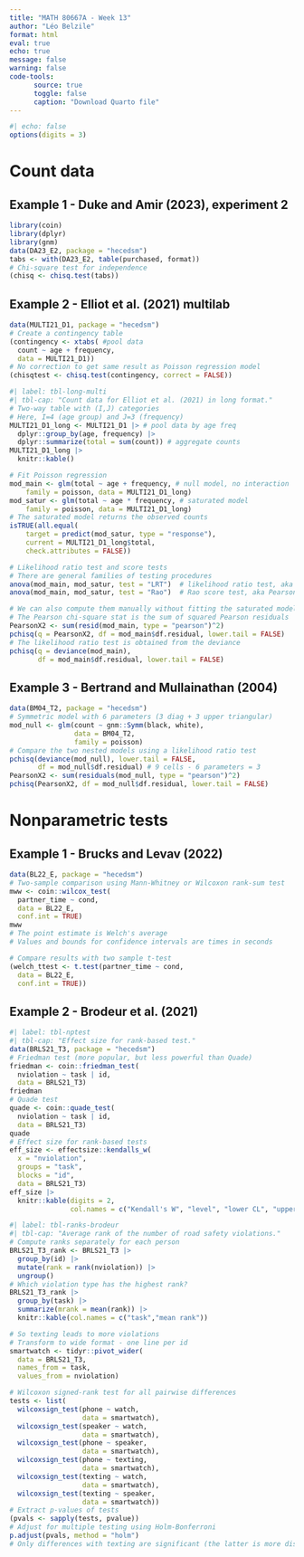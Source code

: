 ```yaml
---
title: "MATH 80667A - Week 13"
author: "Léo Belzile"
format: html
eval: true
echo: true
message: false
warning: false
code-tools:
      source: true
      toggle: false
      caption: "Download Quarto file"
---
```



```r
#| echo: false
options(digits = 3)
```

# Count data

## Example 1 - Duke and Amir (2023), experiment 2

```r
library(coin)
library(dplyr)
library(gnm)
data(DA23_E2, package = "hecedsm")
tabs <- with(DA23_E2, table(purchased, format))
# Chi-square test for independence
(chisq <- chisq.test(tabs))
```

## Example 2 - Elliot et al. (2021) multilab

```r
data(MULTI21_D1, package = "hecedsm")
# Create a contingency table
(contingency <- xtabs( #pool data
  count ~ age + frequency,
  data = MULTI21_D1))
# No correction to get same result as Poisson regression model
(chisqtest <- chisq.test(contingency, correct = FALSE))
```

```r
#| label: tbl-long-multi
#| tbl-cap: "Count data for Elliot et al. (2021) in long format."
# Two-way table with (I,J) categories
# Here, I=4 (age group) and J=3 (frequency)
MULTI21_D1_long <- MULTI21_D1 |> # pool data by age freq
  dplyr::group_by(age, frequency) |>
  dplyr::summarize(total = sum(count)) # aggregate counts
MULTI21_D1_long |>
  knitr::kable()
```

```r
# Fit Poisson regression
mod_main <- glm(total ~ age + frequency, # null model, no interaction
    family = poisson, data = MULTI21_D1_long)
mod_satur <- glm(total ~ age * frequency, # saturated model
    family = poisson, data = MULTI21_D1_long)
# The saturated model returns the observed counts
isTRUE(all.equal(
    target = predict(mod_satur, type = "response"),
    current = MULTI21_D1_long$total,
    check.attributes = FALSE))

# Likelihood ratio test and score tests
# There are general families of testing procedures
anova(mod_main, mod_satur, test = "LRT")  # likelihood ratio test, aka deviance stat
anova(mod_main, mod_satur, test = "Rao")  # Rao score test, aka Pearson chi-square test
```

```r
# We can also compute them manually without fitting the saturated model
# The Pearson chi-square stat is the sum of squared Pearson residuals
PearsonX2 <- sum(resid(mod_main, type = "pearson")^2)
pchisq(q = PearsonX2, df = mod_main$df.residual, lower.tail = FALSE)
# The likelihood ratio test is obtained from the deviance
pchisq(q = deviance(mod_main),
       df = mod_main$df.residual, lower.tail = FALSE)
```


## Example 3 - Bertrand and Mullainathan (2004)

```r
data(BM04_T2, package = "hecedsm")
# Symmetric model with 6 parameters (3 diag + 3 upper triangular)
mod_null <- glm(count ~ gnm::Symm(black, white),
                data = BM04_T2,
                family = poisson)
# Compare the two nested models using a likelihood ratio test
pchisq(deviance(mod_null), lower.tail = FALSE,
       df = mod_null$df.residual) # 9 cells - 6 parameters = 3
PearsonX2 <- sum(residuals(mod_null, type = "pearson")^2)
pchisq(PearsonX2, df = mod_null$df.residual, lower.tail = FALSE)
```

# Nonparametric tests

## Example 1 - Brucks and Levav (2022)

```r
data(BL22_E, package = "hecedsm")
# Two-sample comparison using Mann-Whitney or Wilcoxon rank-sum test
mww <- coin::wilcox_test(
  partner_time ~ cond,
  data = BL22_E,
  conf.int = TRUE)
mww
# The point estimate is Welch's average
# Values and bounds for confidence intervals are times in seconds

# Compare results with two sample t-test
(welch_ttest <- t.test(partner_time ~ cond,
  data = BL22_E,
  conf.int = TRUE))
```


## Example 2 - Brodeur et al. (2021)

```r
#| label: tbl-nptest
#| tbl-cap: "Effect size for rank-based test."
data(BRLS21_T3, package = "hecedsm")
# Friedman test (more popular, but less powerful than Quade)
friedman <- coin::friedman_test(
  nviolation ~ task | id,
  data = BRLS21_T3)
friedman
# Quade test
quade <- coin::quade_test(
  nviolation ~ task | id,
  data = BRLS21_T3)
quade
# Effect size for rank-based tests
eff_size <- effectsize::kendalls_w(
  x = "nviolation",
  groups = "task",
  blocks = "id",
  data = BRLS21_T3)
eff_size |> 
  knitr::kable(digits = 2,
               col.names = c("Kendall's W", "level", "lower CL", "upper CL"))
```

```r
#| label: tbl-ranks-brodeur
#| tbl-cap: "Average rank of the number of road safety violations."
# Compute ranks separately for each person
BRLS21_T3_rank <- BRLS21_T3 |>
  group_by(id) |>
  mutate(rank = rank(nviolation)) |>
  ungroup()
# Which violation type has the highest rank?
BRLS21_T3_rank |>
  group_by(task) |>
  summarize(mrank = mean(rank)) |>
  knitr::kable(col.names = c("task","mean rank"))
```

```r
# So texting leads to more violations
# Transform to wide format - one line per id
smartwatch <- tidyr::pivot_wider(
  data = BRLS21_T3,
  names_from = task,
  values_from = nviolation)

# Wilcoxon signed-rank test for all pairwise differences
tests <- list(
  wilcoxsign_test(phone ~ watch,
                  data = smartwatch),
  wilcoxsign_test(speaker ~ watch,
                  data = smartwatch),
  wilcoxsign_test(phone ~ speaker,
                  data = smartwatch),
  wilcoxsign_test(phone ~ texting,
                  data = smartwatch),
  wilcoxsign_test(texting ~ watch,
                  data = smartwatch),
  wilcoxsign_test(texting ~ speaker,
                  data = smartwatch))
# Extract p-values of tests
(pvals <- sapply(tests, pvalue))
# Adjust for multiple testing using Holm-Bonferroni
p.adjust(pvals, method = "holm")
# Only differences with texting are significant (the latter is more distracting)
```
